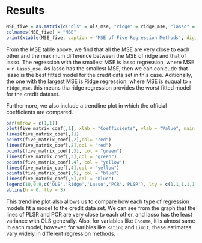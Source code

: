 # Results

```r
MSE_five = as.matrix(c("ols" = ols_mse, "ridge" = ridge_mse, "lasso" = lasso_mse, "pcr" = pc_mse, "plsr" = pls_mse))
colnames(MSE_five) = "MSE"
print(xtable(MSE_five, caption = 'MSE of Five Regression Methods', digits = 5), comment = FALSE)
```

From the MSE table above, we find that all the MSE are very close to each other and the maximum difference between the MSE of ridge and that of lasso. The regression with the smallest MSE is lasso regression, where MSE = `r lasso_mse`. As lasso has the smallest MSE, then we can conlcude that lasso is the best fitted model for the credit data set in this case. Aditionally, the one with the largest MSE is Ridge regression, where MSE is euqual to `r ridge_mse`. this means tha ridge regression provides the worst fitted model for the credit dataset. 

Furthermore, we also include a trendline plot in which the official coefficients are compared.

```r
par(mfrow = c(1,1))
plot(five_matrix_coef[,1], xlab = "Coefficients", ylab = "Value", main = "Trend Lines of Coefficients for Five Regression Models")
lines(five_matrix_coef[,1])
points(five_matrix_coef[,2],col= "red")
lines(five_matrix_coef[,2],col = "red")
points(five_matrix_coef[,3], col = "green")
lines(five_matrix_coef[,3],col = "green")
points(five_matrix_coef[,4], col = "yellow")
lines(five_matrix_coef[,4],col = "yellow")
points(five_matrix_coef[,5], col = "blue")
lines(five_matrix_coef[,5],col = "blue")
legend(10,0.9,c('OLS','Ridge','Lasso','PCR','PLSR'), lty = c(1,1,1,1,1), lwd = c(2.5,2.5,2.5,2.5,2.5), col = c("black","red","green","yellow","blue"),merge = T)
abline(h = 0, lty = 3)
```

This trendline plot also allows us to compare how each type of regression models fit a model to the credit data set. We can see from the graph that the lines of PLSR and PCR are very close to each other, and lasso has the least variance with OLS generally. Also, for variables like `Income`, it is almost same in each model, however, for varibles like `Rating` and `Limit`, these estimates vary widely in different regression methods.